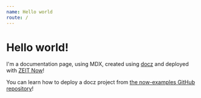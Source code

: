 ```yaml
---
name: Hello world
route: /
---
```




# Hello world!

I'm a documentation page, using MDX, created using [docz](https://docz.site) and deployed with [ZEIT Now](https://zeit.co/now)!

You can learn how to deploy a docz project from [the now-examples GitHub repository](https://github.com/zeit/now-examples/tree/master/docz)!

